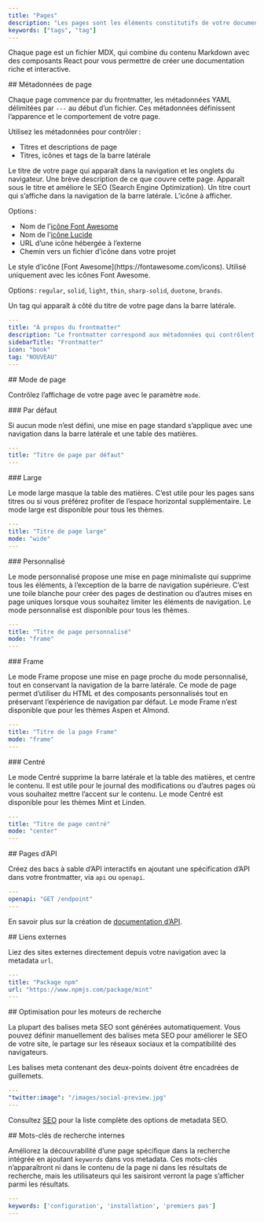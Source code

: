 ```yaml
---
title: "Pages"
description: "Les pages sont les éléments constitutifs de votre documentation"
keywords: ["tags", "tag"]
---
```


Chaque page est un fichier MDX, qui combine du contenu Markdown avec des composants React pour vous permettre de créer une documentation riche et interactive.

<div id="page-metadata">
  ## Métadonnées de page
</div>

Chaque page commence par du frontmatter, les métadonnées YAML délimitées par `---` au début d’un fichier. Ces métadonnées définissent l’apparence et le comportement de votre page.

Utilisez les métadonnées pour contrôler :

* Titres et descriptions de page
* Titres, icônes et tags de la barre latérale

<ResponseField name="title" type="string" required>
  Le titre de votre page qui apparaît dans la navigation et les onglets du navigateur.
</ResponseField>

<ResponseField name="description" type="string">
  Une brève description de ce que couvre cette page. Apparaît sous le titre et améliore le SEO (Search Engine Optimization).
</ResponseField>

<ResponseField name="sidebarTitle" type="string">
  Un titre court qui s’affiche dans la navigation de la barre latérale.
</ResponseField>

<ResponseField name="icon" type="string">
  L’icône à afficher.

  Options :

  * Nom de l’[icône Font Awesome](https://fontawesome.com/icons)
  * Nom de l’[icône Lucide](https://lucide.dev/icons)
  * URL d’une icône hébergée à l’externe
  * Chemin vers un fichier d’icône dans votre projet
</ResponseField>

<ResponseField name="iconType" type="string">
  Le style d’icône [Font Awesome](https://fontawesome.com/icons). Utilisé uniquement avec les icônes Font Awesome.

  Options : `regular`, `solid`, `light`, `thin`, `sharp-solid`, `duotone`, `brands`.
</ResponseField>

<ResponseField name="tag" type="string">
  Un tag qui apparaît à côté du titre de votre page dans la barre latérale.
</ResponseField>

```yaml Example YAML frontmatter wrap
---
title: "À propos du frontmatter"
description: "Le frontmatter correspond aux métadonnées qui contrôlent l'apparence et le comportement de votre page"
sidebarTitle: "Frontmatter"
icon: "book"
tag: "NOUVEAU"
---
```

<div id="page-mode">
  ## Mode de page
</div>

Contrôlez l’affichage de votre page avec le paramètre `mode`.

<div id="default">
  ### Par défaut
</div>

Si aucun mode n’est défini, une mise en page standard s’applique avec une navigation dans la barre latérale et une table des matières.

```yaml
---
title: "Titre de page par défaut"
---
```

<div id="wide">
  ### Large
</div>

Le mode large masque la table des matières. C’est utile pour les pages sans titres ou si vous préférez profiter de l’espace horizontal supplémentaire. Le mode large est disponible pour tous les thèmes.

```yaml
---
title: "Titre de page large"
mode: "wide"
---
```

<div id="custom">
  ### Personnalisé
</div>

Le mode personnalisé propose une mise en page minimaliste qui supprime tous les éléments, à l’exception de la barre de navigation supérieure. C’est une toile blanche pour créer des pages de destination ou d’autres mises en page uniques lorsque vous souhaitez limiter les éléments de navigation. Le mode personnalisé est disponible pour tous les thèmes.

```yaml
---
title: "Titre de page personnalisé"
mode: "frame"
---
```

<div id="frame">
  ### Frame
</div>

Le mode Frame propose une mise en page proche du mode personnalisé, tout en conservant la navigation de la barre latérale. Ce mode de page permet d’utiliser du HTML et des composants personnalisés tout en préservant l’expérience de navigation par défaut. Le mode Frame n’est disponible que pour les thèmes Aspen et Almond.

```yaml
---
title: "Titre de la page Frame"
mode: "frame"
---
```

<div id="center">
  ### Centré
</div>

Le mode Centré supprime la barre latérale et la table des matières, et centre le contenu. Il est utile pour le journal des modifications ou d’autres pages où vous souhaitez mettre l’accent sur le contenu. Le mode Centré est disponible pour les thèmes Mint et Linden.

```yaml
---
title: "Titre de page centré"
mode: "center"
---
```

<div id="api-pages">
  ## Pages d’API
</div>

Créez des bacs à sable d’API interactifs en ajoutant une spécification d’API dans votre frontmatter, via `api` ou `openapi`.

```yaml
---
openapi: "GET /endpoint"
---
```

En savoir plus sur la création de [documentation d’API](/fr/api-playground/overview).

<div id="external-links">
  ## Liens externes
</div>

Liez des sites externes directement depuis votre navigation avec la metadata `url`.

```yaml
---
title: "Package npm"
url: "https://www.npmjs.com/package/mint"
---
```

<div id="search-engine-optimization">
  ## Optimisation pour les moteurs de recherche
</div>

La plupart des balises meta SEO sont générées automatiquement. Vous pouvez définir manuellement des balises meta SEO pour améliorer le SEO de votre site, le partage sur les réseaux sociaux et la compatibilité des navigateurs.

<Note>
  Les balises meta contenant des deux-points doivent être encadrées de guillemets.
</Note>

```yaml
---
"twitter:image": "/images/social-preview.jpg"
---
```

Consultez [SEO](/fr/optimize/seo) pour la liste complète des options de metadata SEO.

<div id="internal-search-keywords">
  ## Mots-clés de recherche internes
</div>

Améliorez la découvrabilité d’une page spécifique dans la recherche intégrée en ajoutant `keywords` dans vos metadata. Ces mots-clés n’apparaîtront ni dans le contenu de la page ni dans les résultats de recherche, mais les utilisateurs qui les saisiront verront la page s’afficher parmi les résultats.

```yaml
---
keywords: ['configuration', 'installation', 'premiers pas']
---
```
